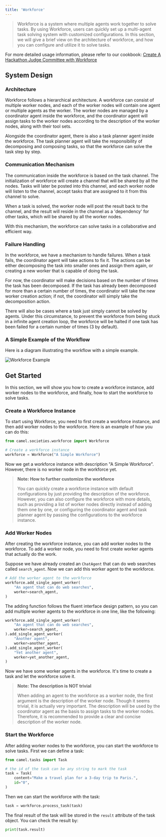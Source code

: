 ```yaml
---
title: 'Workforce'
---
```


> Workforce is a system where multiple agents work together to solve tasks.
> By using Workforce, users can quickly set up a multi-agent task solving
> system with customized configurations. In this section, we will give a
> brief view on the architecture of workforce, and how you can configure
> and utilize it to solve tasks.

For more detailed usage information, please refer to our cookbook: [Create A Hackathon Judge Committee with Workforce](https://colab.research.google.com/drive/18ajYUMfwDx3WyrjHow3EvUMpKQDcrLtr?usp=sharing)

## System Design

### Architecture

Workforce follows a hierarchical architecture. A workforce can consist of 
multiple worker nodes, and each of the worker nodes will contain 
one agent or multiple agents as the worker. The worker nodes are managed by 
a coordinator agent inside the workforce, and the coordinator agent will assign 
tasks to the worker nodes according to the description of the worker nodes, 
along with their tool sets.

Alongside the coordinator agent, there is also a task planner agent inside the
workforce. The task planner agent will take the responsibility of decomposing
and composing tasks, so that the workforce can solve the task step by step.

### Communication Mechanism

The communication inside the workforce is based on the task channel. The
initialization of workforce will create a channel that will be shared by
all the nodes. Tasks will later be posted into this channel, and each
worker node will listen to the channel, accept tasks that are assigned
to it from this channel to solve.

When a task is solved, the worker node will post the result back to the
channel, and the result will reside in the channel as a 'dependency' for
other tasks, which will be shared by all the worker nodes.

With this mechanism, the workforce can solve tasks in a collaborative and
efficient way.

### Failure Handling

In the workforce, we have a mechanism to handle failures. When a task fails,
the coordinator agent will take actions to fix it. The actions can be either
decomposing the task into smaller ones and assign them again, or creating a
new worker that is capable of doing the task.

For now, the coordinator will make decisions based on the number of times the
task has been decomposed. If the task has already been decomposed for more
than a certain number of times, the coordinator will take the new worker
creation action; if not, the coordinator will simply take the decomposition
action.

There will also be cases where a task just simply cannot be solved by
agents. Under this circumstance, to prevent the workforce from being stuck
in a infinite agent creation loop, the workforce will be halted if one task
has been failed for a certain number of times (3 by default).

### A Simple Example of the Workflow

Here is a diagram illustrating the workflow with a simple example.

![Workforce Example](https://i.postimg.cc/jSnjsN57/Wechat-IMG1592.jpg)

## Get Started

In this section, we will show you how to create a workforce instance, add
worker nodes to the workforce, and finally, how to start the workforce to
solve tasks.

### Create a Workforce Instance

To start using Workforce, you need to first create a workforce instance, and
then add worker nodes to the workforce. Here is an example of how you can do
this:

```python
from camel.societies.workforce import Workforce

# Create a workforce instance
workforce = Workforce("A Simple Workforce")
```

Now we get a workforce instance with description "A Simple Workforce".
However, there is no worker node in the workforce yet.

> **Note: How to further customize the workforce**
>
> You can quickly create a workforce instance with default configurations
> by just providing the description of the workforce. However, you can also
> configure the workforce with more details, such as providing a list of
> worker nodes directly instead of adding them one by one, or configuring
> the coordinator agent and task planner agent by passing the configurations
> to the workforce instance.

### Add Worker Nodes

After creating the workforce instance, you can add worker nodes to the
workforce. To add a worker node, you need to first create worker agents
that actually do the work.

Suppose we have already created an `ChatAgent` that can do web searches 
called `search_agent`. Now we can add this worker agent to the workforce.

```python
# Add the worker agent to the workforce
workforce.add_single_agent_worker(
    "An agent that can do web searches",
    worker=search_agent,
)
```

The adding function follows the fluent interface design pattern, so you can
add multiple worker agents to the workforce in one line, like the following:

```python
workforce.add_single_agent_worker(
    "An agent that can do web searches",
    worker=search_agent,
).add_single_agent_worker(
    "Another agent",
    worker=another_agent,
).add_single_agent_worker(
    "Yet another agent",
    worker=yet_another_agent,
)
```

Now we have some worker agents in the workforce. It's time to create a task and
let the workforce solve it.

> **Note: The description is NOT trivial**
> 
> When adding an agent to the workforce as a worker node, the first argument
> is the description of the worker node. Though it seems trivial, it is 
> actually very important. The description will be used by the coordinator
> agent as the basis to assign tasks to the worker nodes. Therefore, it is
> recommended to provide a clear and concise description of the worker node.

### Start the Workforce

After adding worker nodes to the workforce, you can start the workforce to
solve tasks. First we can define a task:

```python
from camel.tasks import Task

# the id of the task can be any string to mark the task
task = Task(
    content="Make a travel plan for a 3-day trip to Paris.",
    id="0",
)
```

Then we can start the workforce with the task:

```python
task = workforce.process_task(task)
```

The final result of the task will be stored in the `result` attribute of the
task object. You can check the result by:

```python
print(task.result)
```
